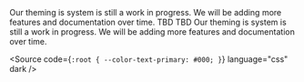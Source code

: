 
<Unstyled>

<Title type="h1">Theming</Title>
<Text>
  Our theming is system is still a work in progress. We will be adding more
  features and documentation over time.
</Text>

<Title type="h2">How to create your own theme</Title>
<Text>TBD</Text>

<Title type="h2">Colors</Title>
<Text>TBD</Text>

<Title type="h2">Typography</Title>
<Text>
  Our theming is system is still a work in progress. We will be adding more
  features and documentation over time.
</Text>

<Source
  code={`:root {
  --color-text-primary: #000;
}`}
  language="css"
  dark
/>

</Unstyled>
